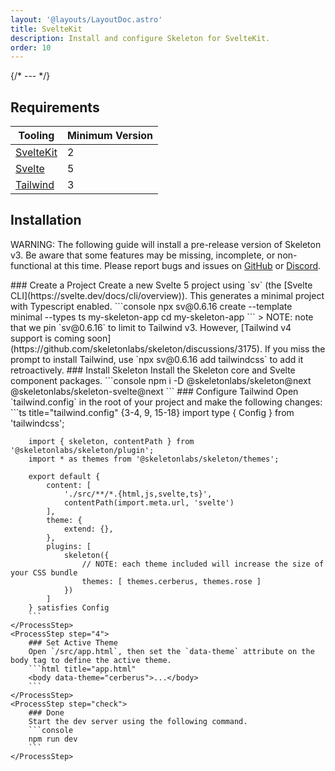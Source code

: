 ```yaml
---
layout: '@layouts/LayoutDoc.astro'
title: SvelteKit
description: Install and configure Skeleton for SvelteKit.
order: 10
---
```




{/* --- */}

## Requirements

| Tooling | Minimum Version |
|---|---|
| [SvelteKit](https://svelte.dev/) | 2 |
| [Svelte](https://svelte.dev/) | 5 |
| [Tailwind](https://tailwindcss.com/) | 3 |

## Installation

<div class="card preset-outlined-error-500 preset-tonal-error p-8 space-y-8">
	<p>WARNING: The following guide will install a pre-release version of Skeleton v3. Be aware that some features may be missing, incomplete, or non-functional at this time. Please report bugs and issues on <a class='underline' href='https://github.com/skeletonlabs/skeleton/issues/new/choose' target='_blank' rel='external'>GitHub</a> or <a class='underline' href='https://discord.gg/EXqV7W8MtY' target='_blank' rel='external'>Discord</a>.</p>
</div>

<Process>
    <ProcessStep step="1">
        ### Create a Project
        Create a new Svelte 5 project using `sv` (the [Svelte CLI](https://svelte.dev/docs/cli/overview)). This generates a minimal project with Typescript enabled.
        ```console
        npx sv@0.6.16 create --template minimal --types ts my-skeleton-app
		cd my-skeleton-app
        ```
		> NOTE: note that we pin `sv@0.6.16` to limit to Tailwind v3. However, [Tailwind v4 support is coming soon](https://github.com/skeletonlabs/skeleton/discussions/3175). If you miss the prompt to install Tailwind, use `npx sv@0.6.16 add tailwindcss` to add it retroactively.
    </ProcessStep>
    <ProcessStep step="2">
        ### Install Skeleton
        Install the Skeleton core and Svelte component packages.
        ```console
        npm i -D @skeletonlabs/skeleton@next @skeletonlabs/skeleton-svelte@next
        ```
    </ProcessStep>
    <ProcessStep step="3">
        ### Configure Tailwind
        Open `tailwind.config` in the root of your project and make the following changes:
        ```ts title="tailwind.config" {3-4, 9, 15-18}
        import type { Config } from 'tailwindcss';

        import { skeleton, contentPath } from '@skeletonlabs/skeleton/plugin';
        import * as themes from '@skeletonlabs/skeleton/themes';

        export default {
            content: [
                './src/**/*.{html,js,svelte,ts}',
                contentPath(import.meta.url, 'svelte')
            ],
            theme: {
                extend: {},
            },
            plugins: [
                skeleton({
                    // NOTE: each theme included will increase the size of your CSS bundle
                    themes: [ themes.cerberus, themes.rose ]
                })
            ]
        } satisfies Config
        ```
    </ProcessStep>
    <ProcessStep step="4">
        ### Set Active Theme
        Open `/src/app.html`, then set the `data-theme` attribute on the body tag to define the active theme.
        ```html title="app.html"
        <body data-theme="cerberus">...</body>
        ```
    </ProcessStep>
    <ProcessStep step="check">
        ### Done
        Start the dev server using the following command.
		```console
		npm run dev
        ```
    </ProcessStep>

</Process>
